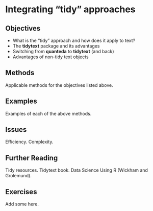 # Integrating "tidy" approaches {#sec-furthertidy}

## Objectives

-   What is the "tidy" approach and how does it apply to text?
-   The **tidytext** package and its advantages
-   Switching from **quanteda** to **tidytext** (and back)
-   Advantages of non-tidy text objects

## Methods

Applicable methods for the objectives listed above.

## Examples

Examples of each of the above methods.

## Issues

Efficiency. Complexity.

## Further Reading

Tidy resources. Tidytext book. Data Science Using R (Wickham and Grolemund).

## Exercises

Add some here.
